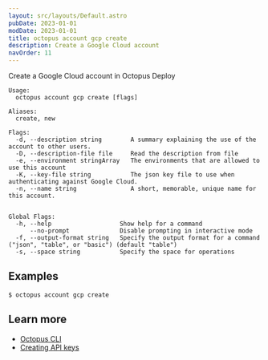 ```yaml
---
layout: src/layouts/Default.astro
pubDate: 2023-01-01
modDate: 2023-01-01
title: octopus account gcp create
description: Create a Google Cloud account
navOrder: 11
---
```


Create a Google Cloud account in Octopus Deploy

```
Usage:
  octopus account gcp create [flags]

Aliases:
  create, new

Flags:
  -d, --description string        A summary explaining the use of the account to other users.
  -D, --description-file file     Read the description from file
  -e, --environment stringArray   The environments that are allowed to use this account
  -K, --key-file string           The json key file to use when authenticating against Google Cloud.
  -n, --name string               A short, memorable, unique name for this account.


Global Flags:
  -h, --help                   Show help for a command
      --no-prompt              Disable prompting in interactive mode
  -f, --output-format string   Specify the output format for a command ("json", "table", or "basic") (default "table")
  -s, --space string           Specify the space for operations

```

## Examples

<SamplesInstance />

```
$ octopus account gcp create

```

## Learn more

- [Octopus CLI](/docs/octopus-rest-api/cli)
- [Creating API keys](/docs/octopus-rest-api/how-to-create-an-api-key)